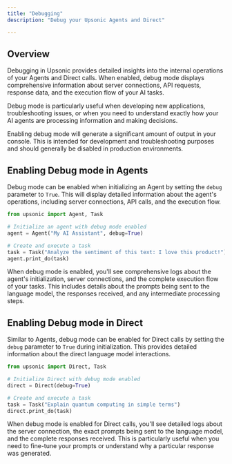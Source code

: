 ```yaml
---
title: "Debugging"
description: "Debug your Upsonic Agents and Direct"

---
```


## Overview

Debugging in Upsonic provides detailed insights into the internal operations of your Agents and Direct calls. When enabled, debug mode displays comprehensive information about server connections, API requests, response data, and the execution flow of your AI tasks.

Debug mode is particularly useful when developing new applications, troubleshooting issues, or when you need to understand exactly how your AI agents are processing information and making decisions.

<Warning>
  Enabling debug mode will generate a significant amount of output in your console. This is intended for development and troubleshooting purposes and should generally be disabled in production environments.
</Warning>

## Enabling Debug mode in Agents

Debug mode can be enabled when initializing an Agent by setting the `debug` parameter to `True`. This will display detailed information about the agent's operations, including server connections, API calls, and the execution flow.

```python
from upsonic import Agent, Task

# Initialize an agent with debug mode enabled
agent = Agent("My AI Assistant", debug=True)

# Create and execute a task
task = Task("Analyze the sentiment of this text: I love this product!")
agent.print_do(task)
```

When debug mode is enabled, you'll see comprehensive logs about the agent's initialization, server connections, and the complete execution flow of your tasks. This includes details about the prompts being sent to the language model, the responses received, and any intermediate processing steps.

## Enabling Debug mode in Direct

Similar to Agents, debug mode can be enabled for Direct calls by setting the `debug` parameter to `True` during initialization. This provides detailed information about the direct language model interactions.

```python
from upsonic import Direct, Task

# Initialize Direct with debug mode enabled
direct = Direct(debug=True)

# Create and execute a task
task = Task("Explain quantum computing in simple terms")
direct.print_do(task)
```

When debug mode is enabled for Direct calls, you'll see detailed logs about the server connection, the exact prompts being sent to the language model, and the complete responses received. This is particularly useful when you need to fine-tune your prompts or understand why a particular response was generated.